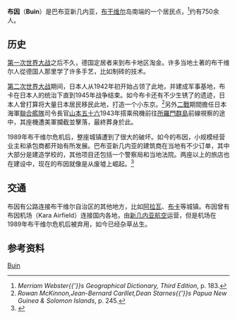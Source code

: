 {{noteTA
|G1 = TO
}}

{{Infobox settlement
|official_name          =布因
|other_name             =
|native_name            =  
|nickname               = 
|settlement_type        =Town
|motto                  =
|image_skyline          =
|imagesize              = 
|image_caption          = 
|image_flag             = 
|flag_size              =
|image_seal             =
|seal_size              =
|image_map              =
|mapsize                = 300px
|map_caption            = 
|pushpin_map            =Papua New Guinea
|pushpin_label_position =bottom
|pushpin_map_caption    =在巴布亚新几内亚地图上的位置
|pushpin_mapsize=300
|coordinates_display    =inline,title
|coordinates_region     =PG
|subdivision_type       = 国家
|subdivision_name       ={{flag|Papua New Guinea}}
|subdivision_type1      = [[巴布亚新几内亚行政区划|行政区划]]
|subdivision_name1      =[[布干维尔省|布干维尔自治区]]
|subdivision_type2      =
|subdivision_name2      =
|subdivision_type3      =
|subdivision_name3      =  
|government_footnotes   =
|government_type        =
|leader_title           =
|leader_name            =
|established_title      = 
|established_date       = 
|area_magnitude         = 
|unit_pref                =Imperial 
|area_footnotes           =
|area_total_km2           = 
|area_land_km2            = 
|population_as_of               = 2010
|population_footnotes           =
|population_note                =
|population_total               = 750
|population_density_km2         =
|timezone1               =[[Time_in_Australia|AEST]]
|utc_offset1             =  +10
| timezone1_DST           =
| utc_offset1_DST         = 
|latd=6|latm=50|lats= |latNS=S
|longd=155|longm=44|longs=|longEW=E
|elevation_footnotes    = 
|elevation_m            = 
|elevation_ft           = 
|postal_code_type       = 
|postal_code            =
|area_code              =
|blank_name             = 
|blank_info            =  
|website                = 
|footnotes              = 
}}

'''布因'''（'''Buin'''）是巴布亚新几内亚，[[布干维尔|布干维尔]]岛南端的一个居民点，<ref name="Geographical Dictionary p. 183">''Merriam Webster{{'}}s Geographical Dictionary, Third Edition'', p. 183.</ref>约有750余人。

==历史==
[[第一次世界大战|第一次世界大战]]之后不久，德国定居者来到布卡地区淘金。许多当地土著的布干维尔人從德国人那里学了许多手艺，比如制砖的技术。

[[第二次世界大战|第二次世界大战]]期间，日本人从1942年初开始占领了此地，并建成军事基地，布卡在日本人的统治下直到1945年战争结束。如今布卡还有不少生锈了的遗迹，日本人曾打算将大量日本居民移民此地，打造一个小东京。<ref name="Papua New Guinea & Solomon Islands p. 183">''Rowan McKinnon,Jean-Bernard Carillet,Dean Starnes{{'}}s Papua New Guinea & Solomon Islands'', p. 245.</ref>另外[[第二次世界大战|二戰]]期間擔任日本海軍[[联合舰队|聯合艦隊]]司令長官[[山本五十六|山本五十六]]1943年搭乘飛機前往[[所罗门群岛|所羅門群島]]前線視察的途中，其座機遭美軍攔截並擊落，最終葬身於此。

1989年布干维尔危机后，整座城镇遭到了很大的破坏。如今的布因，小规模经营业主和承包商都开始有所发展。巴布亚新几内亚的建筑商在当地有不少订单，其中大部分是建造学校的，其他项目还包括一个警察局和当地法院。两座以上的旅店也在建设中，现在的布因就像是从废墟上崛起。<ref>{{Cite news|first=Gorethy Kenneth|last=|url=http://www.postcourier.com.pg/20100809/business04.htm|title=Business set to pick up in Buin|work=Post-Courier Online|date=2010-08-09|accessdate=}}{{dead link|date=2017年12月 |bot=InternetArchiveBot |fix-attempted=yes }}</ref>

==交通==
布因有公路连接布干维尔自治区的其他地方，比如[[阿拉瓦_(巴布亚新几内亚)|阿拉瓦]]、[[布卡_(巴布亚新几内亚)|布卡]]等城镇。布因曾有布因机场（Kara Airfield）连接国内各地，由[[新几内亚航空|新几内亚航空]]运营，但是机场在1989年布干维尔危机后被弃用，如今已经杂草丛生。

==参考资料==
{{Reflist|colwidth=30em}}

[[Category:巴布亚新几内亚城市|Buin]]